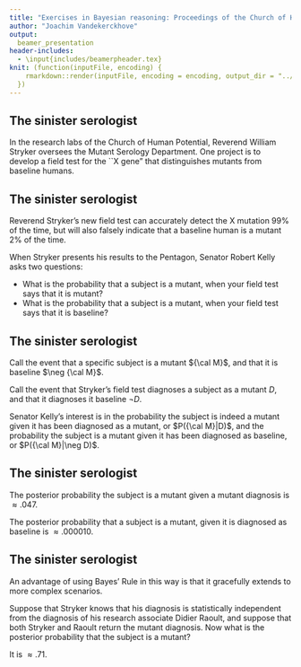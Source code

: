 ```yaml
---
title: "Exercises in Bayesian reasoning: Proceedings of the Church of Human Potential"
author: "Joachim Vandekerckhove"
output:
  beamer_presentation
header-includes:
  - \input{includes/beamerpheader.tex}
knit: (function(inputFile, encoding) {
    rmarkdown::render(inputFile, encoding = encoding, output_dir = "../pdf")
  })
---
```


## The sinister serologist
\pause
In the research labs of the Church of Human Potential, Reverend William Stryker oversees the Mutant Serology Department. One project is to develop a field test for the ``X gene" that distinguishes mutants from baseline humans.\pause

\begin{figure}[h]
\centering\vspace{2em}
\includegraphics[width=0.35\textwidth]{includes/X-Men-logo-comics.png}
\end{figure}

## The sinister serologist

Reverend Stryker's new field test can accurately detect the X mutation \color{red}99\% \color{black} of the time, but will also falsely indicate that a baseline human is a mutant \color{red}2\% \color{black} of the time.  \pause

When Stryker presents his results to the Pentagon, Senator Robert Kelly asks two questions: \pause

- What is the probability that a subject is a mutant, when your field test says that it is mutant? 
- What is the probability that a subject is a mutant, when your field test says that it is baseline? 

## The sinister serologist

Call the event that a specific subject is a mutant ${\cal M}$, and that it is baseline $\neg {\cal M}$. 

Call the event that Stryker's field test diagnoses a subject as a mutant $D$, and that it diagnoses it baseline $\neg D$. 

Senator Kelly's interest is in the probability the subject is indeed a mutant given it has been diagnosed as a mutant, or $P({\cal M}|D)$, and the probability the subject is a mutant given it has been diagnosed as baseline, or $P({\cal M}|\neg D)$. 

## The sinister serologist

The posterior probability the subject is a mutant given a mutant diagnosis is $\approx .047$.

The posterior probability that a subject is a mutant, given it is diagnosed as baseline is $\approx .000010$.

## The sinister serologist
An advantage of using Bayes' Rule in this way is that it gracefully extends to more complex scenarios.

Suppose that Stryker knows that his diagnosis is statistically independent from the diagnosis of his research associate Didier Raoult, and suppose that both Stryker and Raoult return the mutant diagnosis. Now what is the posterior probability that the subject is a mutant?

It is $\approx .71$.